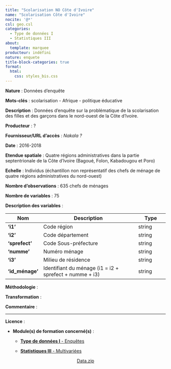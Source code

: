 ```yaml
---
title: "Scolarisation NO Côte d'Ivoire"
name: "Scolarisation Côte d'Ivoire"
nocite: '@*'
csl: geo.csl
categories: 
  - Type de données I
  - Statistiques III
about:
  template: marquee
producteur: indéfini
nature: enquete
title-block-categories: true
format:
  html: 
    css: styles_bis.css
---
```


<!-- Nom : The Demographic and Health Surveys (DHS) *(Enquête Démographie et Santé)* -->

**Nature** : Données d'enquête

**Mots-clés** : scolarisation - Afrique - politique éducative

**Description** : Données d'enquête sur la problématique de la scolarisation des filles et des garçons dans le nord-ouest de la Côte d'Ivoire.

**Producteur** : ?

**Fournisseur/URL d'accès** : *Nakala ?*

**Date** : 2016-2018

**Etendue spatiale** : Quatre régions administratives dans la partie septentrionale de la Côte d'Ivoire (Bagoué, Folon, Kabadougou et Poro)

**Echelle** : Individus (échantillon non représentatif des chefs de ménage de quatre régions administratives du nord-ouest)

**Nombre d'observations** : 635 chefs de ménages

**Nombre de variables** : 75

**Description des variables** :

| **Nom**         | **Description**                                         | **Type** |
|--------------|--------------------------------------------|--------------|
| **'i1'**        | Code région                                             | string   |
| **'i2'**        | Code département                                        | string   |
| **'sprefect'**  | Code Sous-préfecture                                    | string   |
| **'numme'**     | Numéro ménage                                           | string   |
| **'i3'**        | Milieu de résidence                                     | string   |
| **'id_ménage'** | Identifiant du ménage (i1 = i2 + sprefect + numme + i3) | string   |

**Méthodologie** :

**Transformation** :

**Commentaire** :

------------------------------------------------------------------------

**Licence** :

-   **Module(s) de formation concerné(s)** :

    -   [**Type de données I** - Enquêtes](../modules/typ1_enq.qmd)

    -   [**Statistiques III** - Multivariées](../modules/exp3_mul.qmd)

<center><a href="" class="btn btn-info" role="button" aria-disabled="true"><i class="bi bi-cloud-arrow-down"></i> Data.zip</a></center>
